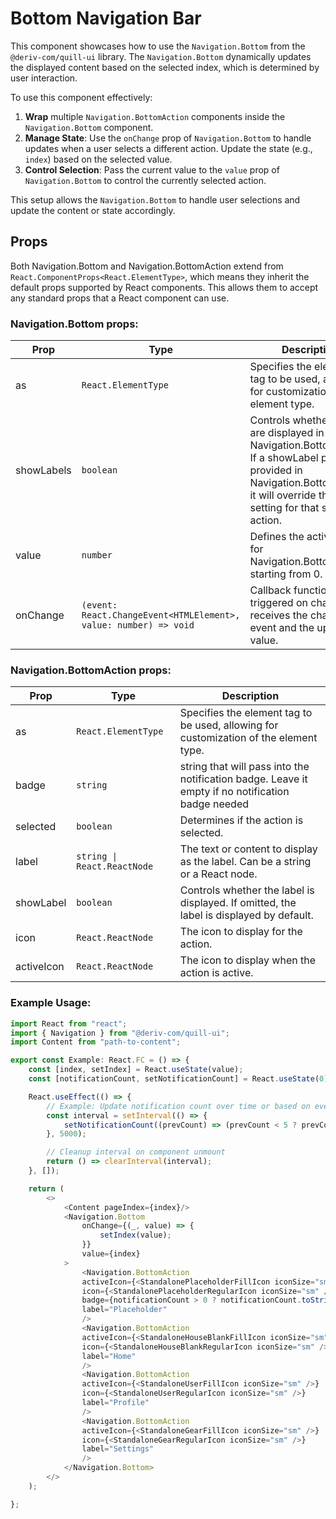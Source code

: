  
 
<Meta name="Documentation" of={BottomNavigationStories} />
 
# Bottom Navigation Bar

This component showcases how to use the `Navigation.Bottom` from the `@deriv-com/quill-ui` library. The `Navigation.Bottom` dynamically updates the displayed content based on the selected index, which is determined by user interaction.

To use this component effectively:

1. **Wrap** multiple `Navigation.BottomAction` components inside the `Navigation.Bottom` component.
2. **Manage State**: Use the `onChange` prop of `Navigation.Bottom` to handle updates when a user selects a different action. Update the state (e.g., `index`) based on the selected value.
3. **Control Selection**: Pass the current value to the `value` prop of `Navigation.Bottom` to control the currently selected action.

This setup allows the `Navigation.Bottom` to handle user selections and update the content or state accordingly.

## Props

Both Navigation.Bottom and Navigation.BottomAction extend from `React.ComponentProps<React.ElementType>`, which means they inherit the default props supported by React components. This allows them to accept any standard props that a React component can use.

### Navigation.Bottom props:

| Prop       | Type                                                             | Description                                                                                                                                                                           |
| ---------- | ---------------------------------------------------------------- | ------------------------------------------------------------------------------------------------------------------------------------------------------------------------------------- |
| as         | `React.ElementType `                                             | Specifies the element tag to be used, allowing for customization of the element type.                                                                                                 |
| showLabels | `boolean`                                                        | Controls whether labels are displayed in Navigation.BottomAction. If a showLabel prop is provided in Navigation.BottomAction, it will override this setting for that specific action. |
| value      | `number`                                                         | Defines the active state for Navigation.BottomAction, starting from 0.                                                                                                                |
| onChange   | `(event: React.ChangeEvent<HTMLElement>, value: number) => void` | Callback function triggered on change. It receives the change event and the updated value.                                                                                            |

### Navigation.BottomAction props:

| Prop       | Type                        | Description                                                                                       |
| ---------- | --------------------------- | ------------------------------------------------------------------------------------------------- |
| as         | `React.ElementType`         | Specifies the element tag to be used, allowing for customization of the element type.             |
| badge      | `string`                    | string that will pass into the notification badge. Leave it empty if no notification badge needed |
| selected   | `boolean`                   | Determines if the action is selected.                                                             |
| label      | `string \| React.ReactNode` | The text or content to display as the label. Can be a string or a React node.                     |
| showLabel  | `boolean`                   | Controls whether the label is displayed. If omitted, the label is displayed by default.           |
| icon       | `React.ReactNode`           | The icon to display for the action.                                                               |
| activeIcon | `React.ReactNode`           | The icon to display when the action is active.                                                    |

### Example Usage:

```javascript
import React from "react";
import { Navigation } from "@deriv-com/quill-ui";
import Content from "path-to-content";

export const Example: React.FC = () => {
    const [index, setIndex] = React.useState(value);
    const [notificationCount, setNotificationCount] = React.useState(0);

    React.useEffect(() => {
        // Example: Update notification count over time or based on events
        const interval = setInterval(() => {
            setNotificationCount((prevCount) => (prevCount < 5 ? prevCount + 1 : prevCount));
        }, 5000);

        // Cleanup interval on component unmount
        return () => clearInterval(interval);
    }, []);

    return (
        <>
            <Content pageIndex={index}/>
            <Navigation.Bottom
                onChange={(_, value) => {
                    setIndex(value);
                }}
                value={index}
            >
                <Navigation.BottomAction
                activeIcon={<StandalonePlaceholderFillIcon iconSize="sm" />}
                icon={<StandalonePlaceholderRegularIcon iconSize="sm" />}
                badge={notificationCount > 0 ? notificationCount.toString() : undefined}
                label="Placeholder"
                />
                <Navigation.BottomAction
                activeIcon={<StandaloneHouseBlankFillIcon iconSize="sm" />}
                icon={<StandaloneHouseBlankRegularIcon iconSize="sm" />}
                label="Home"
                />
                <Navigation.BottomAction
                activeIcon={<StandaloneUserFillIcon iconSize="sm" />}
                icon={<StandaloneUserRegularIcon iconSize="sm" />}
                label="Profile"
                />
                <Navigation.BottomAction
                activeIcon={<StandaloneGearFillIcon iconSize="sm" />}
                icon={<StandaloneGearRegularIcon iconSize="sm" />}
                label="Settings"
                />
            </Navigation.Bottom>
        </>
    );

};
```

